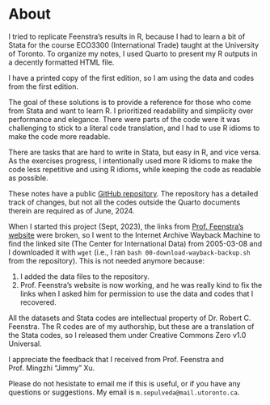 # About 

I tried to replicate Feenstra's results in R, because I had to learn a bit of Stata for the course ECO3300 (International Trade) taught at the University of Toronto. To organize my notes, I used Quarto to present my R outputs in a decently formatted HTML file.

I have a printed copy of the first edition, so I am using the data and codes from the first edition.

The goal of these solutions is to provide a reference for those who come from Stata and want to learn R. I prioritized readability and simplicity over performance and elegance. There were parts of the code were it was challenging to stick to a literal code translation, and I had to use R idioms to make the code more readable.

There are tasks that are hard to write in Stata, but easy in R, and vice versa. As the exercises progress, I intentionally used more R idioms to make the code less repetitive and using R idioms, while keeping the code as readable as possible.

These notes have a public [GitHub repository](https://github.com/pachadotdev/advanced-international-trade-in-r). The repository has a detailed track of changes, but not all the codes outside the Quarto documents therein are required as of June, 2024.

When I started this project (Sept, 2023), the links from [Prof. Feenstra's website](http://www.robertcfeenstra.com/graduate-text.html) were broken, so I went to the Internet Archive Wayback Machine to find the linked site (The Center for International Data) from 2005-03-08 and I downloaded it with `wget` (i.e., I ran `bash 00-download-wayback-backup.sh` from the repository). This is not needed anymore because:

1. I added the data files to the repository.
2. Prof. Feenstra's website is now working, and he was really kind to fix the links when I asked him for permission to use the data and codes that I recovered.

All the datasets and Stata codes are intellectual property of Dr. Robert C. Feenstra. The R codes are of my authorship, but these are a translation of the Stata codes, so I released them under Creative Commons Zero v1.0 Universal.

I appreciate the feedback that I received from Prof. Feenstra and Prof. Mingzhi "Jimmy" Xu.

Please do not hesistate to email me if this is useful, or if you have any questions or suggestions. My email is `m.sepulveda@mail.utoronto.ca`.

